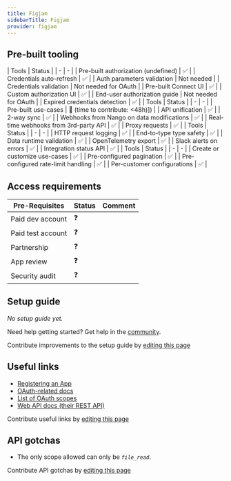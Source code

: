 ```yaml
---
title: Figjam
sidebarTitle: Figjam
provider: figjam
---
```




<Overview />

## Pre-built tooling

<AccordionGroup>
<Accordion title="✅ Authorization">
| Tools | Status |
| - | - |
| Pre-built authorization (undefined) | ✅ |
| Credentials auto-refresh | ✅ |
| Auth parameters validation | Not needed |
| Credentials validation | Not needed for OAuth |
| Pre-built Connect UI | ✅ |
| Custom authorization UI | ✅ |
| End-user authorization guide | Not needed for OAuth |
| Expired credentials detection | ✅ |
</Accordion>
<Accordion title="✅ Read & write data">
| Tools | Status |
| - | - |
| Pre-built use-cases | 🚫 (time to contribute: &lt;48h)]) |
| API unification | ✅ |
| 2-way sync | ✅ |
| Webhooks from Nango on data modifications | ✅ |
| Real-time webhooks from 3rd-party API | ✅ |
| Proxy requests | ✅ |
</Accordion>
<Accordion title="✅ Observability & data quality">
| Tools | Status |
| - | - |
| HTTP request logging | ✅ |
| End-to-type type safety | ✅ |
| Data runtime validation | ✅ |
| OpenTelemetry export | ✅ |
| Slack alerts on errors | ✅ |
| Integration status API | ✅ |
</Accordion>
<Accordion title="✅ Customization">
| Tools | Status |
| - | - |
| Create or customize use-cases | ✅ |
| Pre-configured pagination | ✅ |
| Pre-configured rate-limit handling | ✅ |
| Per-customer configurations | ✅ |
</Accordion>
</AccordionGroup>

<PreBuiltUseCases />

## Access requirements
| Pre-Requisites | Status | Comment|
| - | - | - |
| Paid dev account | ❓ |  |
| Paid test account | ❓ |  |
| Partnership | ❓ | |
| App review | ❓ |  |
| Security audit | ❓ | |


## Setup guide

_No setup guide yet._

<Tip>Need help getting started? Get help in the [community](https://nango.dev/slack).</Tip>

<Note>Contribute improvements to the setup guide by [editing this page](https://github.com/nangohq/nango/tree/master/docs-v2/integrations/all/figjam.mdx)</Note>


## Useful links

-   [Registering an App](https://www.figma.com/developers/api#authentication:~:text=OAuth%202%20Token.-,Register%20an%20Application,-Registering%20an%20app)
-   [OAuth-related docs](https://www.figma.com/developers/api#authentication)
-   [List of OAuth scopes](https://www.figma.com/developers/api#authentication:~:text=to%20your%20app.-,scope,-Currently%20this%20value)
-   [Web API docs (their REST API)](https://www.figma.com/developers/api)

<Note>Contribute useful links by [editing this page](https://github.com/nangohq/nango/tree/master/docs-v2/integrations/all/figjam.mdx)</Note>

## API gotchas

-   The only scope allowed can only be _`file_read`_.

<Note>Contribute API gotchas by [editing this page](https://github.com/nangohq/nango/tree/master/docs-v2/integrations/all/figjam.mdx)</Note>
